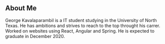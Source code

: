 ## About Me

George Kavalaparambil is a IT student studying in the University of North Texas. He has ambitions and strives to reach to the top throught his carrer. Worked on websites using React, Angular and Spring. He is expected to graduate in December 2020.  